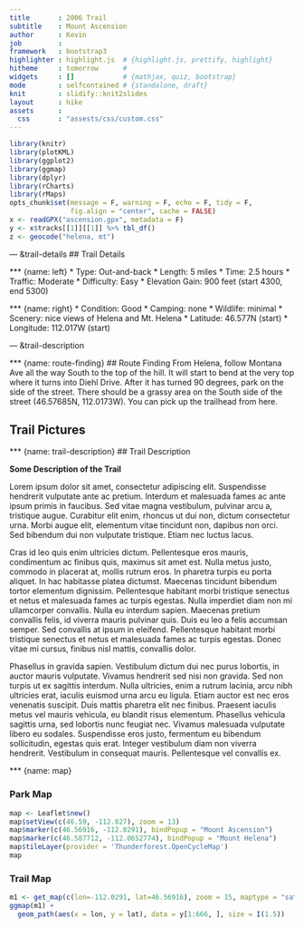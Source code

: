 ```yaml
---
title       : 2006 Trail
subtitle    : Mount Ascension
author      : Kevin
job         : 
framework   : bootstrap3    
highlighter : highlight.js  # {highlight.js, prettify, highlight}
hitheme     : tomorrow      # 
widgets     : []            # {mathjax, quiz, bootstrap}
mode        : selfcontained # {standalone, draft}
knit        : slidify::knit2slides
layout      : hike
assets      :
  css       : "assests/css/custom.css"
---
```

```r
library(knitr)
library(plotKML)
library(ggplot2)
library(ggmap)
library(dplyr)
library(rCharts)
library(rMaps)
opts_chunk$set(message = F, warning = F, echo = F, tidy = F, 
               fig.align = "center", cache = FALSE)
x <- readGPX("ascension.gpx", metadata = F)
y <- x$tracks[[1]][[1]] %>% tbl_df()
z <- geocode("helena, mt")
```

--- &trail-details
## Trail Details

*** {name: left}
* Type: Out-and-back
* Length: 5 miles
* Time: 2.5 hours
* Traffic: Moderate
* Difficulty: Easy
* Elevation Gain: 900 feet (start 4300, end 5300)

*** {name: right}
* Condition: Good
* Camping: none
* Wildlife: minimal
* Scenery: nice views of Helena and Mt. Helena
* Latitude: 46.577N (start) 
* Longitude: 112.017W (start)

--- &trail-description

*** {name: route-finding}
## Route Finding
From Helena, follow Montana Ave all the way South to the top of the hill.  It will start to bend at the very top where it turns into Diehl Drive.  After it has turned 90 degrees, park on the side of the street.  There should be a grassy area on the South side of the street (46.57685N, 112.0173W).  You can pick up the trailhead from here.

## Trail Pictures


*** {name: trail-description}
## Trail Description

**Some Description of the Trail**

Lorem ipsum dolor sit amet, consectetur adipiscing elit. Suspendisse hendrerit vulputate ante ac pretium. Interdum et malesuada fames ac ante ipsum primis in faucibus. Sed vitae magna vestibulum, pulvinar arcu a, tristique augue. Curabitur elit enim, rhoncus ut dui non, dictum consectetur urna. Morbi augue elit, elementum vitae tincidunt non, dapibus non orci. Sed bibendum dui non vulputate tristique. Etiam nec luctus lacus.

Cras id leo quis enim ultricies dictum. Pellentesque eros mauris, condimentum ac finibus quis, maximus sit amet est. Nulla metus justo, commodo in placerat at, mollis rutrum eros. In pharetra turpis eu porta aliquet. In hac habitasse platea dictumst. Maecenas tincidunt bibendum tortor elementum dignissim. Pellentesque habitant morbi tristique senectus et netus et malesuada fames ac turpis egestas. Nulla imperdiet diam non mi ullamcorper convallis. Nulla eu interdum sapien. Maecenas pretium convallis felis, id viverra mauris pulvinar quis. Duis eu leo a felis accumsan semper. Sed convallis at ipsum in eleifend. Pellentesque habitant morbi tristique senectus et netus et malesuada fames ac turpis egestas. Donec vitae mi cursus, finibus nisl mattis, convallis dolor.

Phasellus in gravida sapien. Vestibulum dictum dui nec purus lobortis, in auctor mauris vulputate. Vivamus hendrerit sed nisi non gravida. Sed non turpis ut ex sagittis interdum. Nulla ultricies, enim a rutrum lacinia, arcu nibh ultricies erat, iaculis euismod urna arcu eu ligula. Etiam auctor est nec eros venenatis suscipit. Duis mattis pharetra elit nec finibus. Praesent iaculis metus vel mauris vehicula, eu blandit risus elementum. Phasellus vehicula sagittis urna, sed lobortis nunc feugiat nec. Vivamus malesuada vulputate libero eu sodales. Suspendisse eros justo, fermentum eu bibendum sollicitudin, egestas quis erat. Integer vestibulum diam non viverra hendrerit. Vestibulum in consequat mauris. Pellentesque vel convallis ex.

*** {name: map}

### Park Map
```r
map <- Leaflet$new()
map$setView(c(46.59, -112.027), zoom = 13)
map$marker(c(46.56916, -112.0291), bindPopup = "Mount Ascension")
map$marker(c(46.587712, -112.0652774), bindPopup = "Mount Helena")
map$tileLayer(provider = 'Thunderforest.OpenCycleMap')
map
```

### Trail Map
```r
m1 <- get_map(c(lon=-112.0291, lat=46.56916), zoom = 15, maptype = "satellite")
ggmap(m1) + 
  geom_path(aes(x = lon, y = lat), data = y[1:666, ], size = I(1.5))
```








